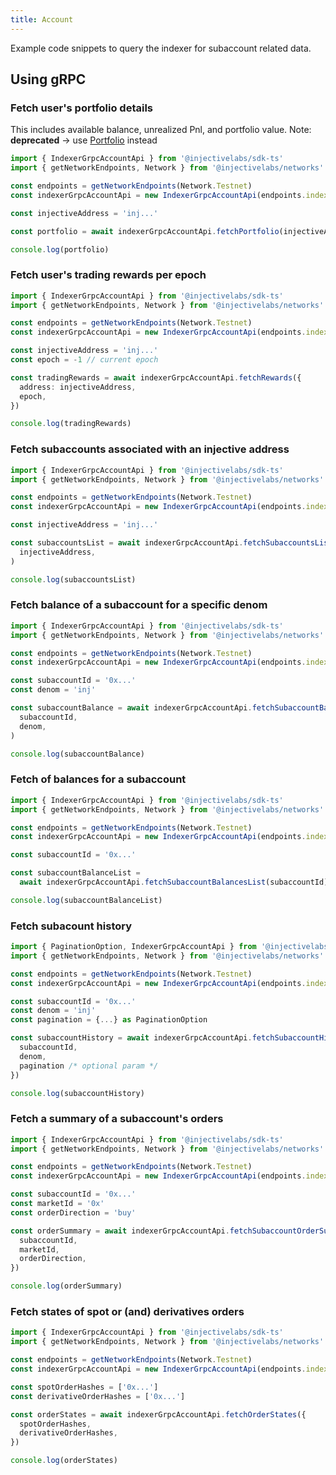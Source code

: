 ```yaml
---
title: Account
---
```


Example code snippets to query the indexer for subaccount related data.

## Using gRPC

### Fetch user's portfolio details

This includes available balance, unrealized Pnl, and portfolio value. Note: **deprecated** → use [Portfolio](../query-indexer/portfolio.md#using-grpc) instead

```ts
import { IndexerGrpcAccountApi } from '@injectivelabs/sdk-ts'
import { getNetworkEndpoints, Network } from '@injectivelabs/networks'

const endpoints = getNetworkEndpoints(Network.Testnet)
const indexerGrpcAccountApi = new IndexerGrpcAccountApi(endpoints.indexer)

const injectiveAddress = 'inj...'

const portfolio = await indexerGrpcAccountApi.fetchPortfolio(injectiveAddress)

console.log(portfolio)
```

### Fetch user's trading rewards per epoch

```ts
import { IndexerGrpcAccountApi } from '@injectivelabs/sdk-ts'
import { getNetworkEndpoints, Network } from '@injectivelabs/networks'

const endpoints = getNetworkEndpoints(Network.Testnet)
const indexerGrpcAccountApi = new IndexerGrpcAccountApi(endpoints.indexer)

const injectiveAddress = 'inj...'
const epoch = -1 // current epoch

const tradingRewards = await indexerGrpcAccountApi.fetchRewards({
  address: injectiveAddress,
  epoch,
})

console.log(tradingRewards)
```

### Fetch subaccounts associated with an injective address

```ts
import { IndexerGrpcAccountApi } from '@injectivelabs/sdk-ts'
import { getNetworkEndpoints, Network } from '@injectivelabs/networks'

const endpoints = getNetworkEndpoints(Network.Testnet)
const indexerGrpcAccountApi = new IndexerGrpcAccountApi(endpoints.indexer)

const injectiveAddress = 'inj...'

const subaccountsList = await indexerGrpcAccountApi.fetchSubaccountsList(
  injectiveAddress,
)

console.log(subaccountsList)
```

### Fetch balance of a subaccount for a specific denom

```ts
import { IndexerGrpcAccountApi } from '@injectivelabs/sdk-ts'
import { getNetworkEndpoints, Network } from '@injectivelabs/networks'

const endpoints = getNetworkEndpoints(Network.Testnet)
const indexerGrpcAccountApi = new IndexerGrpcAccountApi(endpoints.indexer)

const subaccountId = '0x...'
const denom = 'inj'

const subaccountBalance = await indexerGrpcAccountApi.fetchSubaccountBalance(
  subaccountId,
  denom,
)

console.log(subaccountBalance)
```

### Fetch of balances for a subaccount

```ts
import { IndexerGrpcAccountApi } from '@injectivelabs/sdk-ts'
import { getNetworkEndpoints, Network } from '@injectivelabs/networks'

const endpoints = getNetworkEndpoints(Network.Testnet)
const indexerGrpcAccountApi = new IndexerGrpcAccountApi(endpoints.indexer)

const subaccountId = '0x...'

const subaccountBalanceList =
  await indexerGrpcAccountApi.fetchSubaccountBalancesList(subaccountId)

console.log(subaccountBalanceList)
```

### Fetch subacount history

```ts
import { PaginationOption, IndexerGrpcAccountApi } from '@injectivelabs/sdk-ts'
import { getNetworkEndpoints, Network } from '@injectivelabs/networks'

const endpoints = getNetworkEndpoints(Network.Testnet)
const indexerGrpcAccountApi = new IndexerGrpcAccountApi(endpoints.indexer)

const subaccountId = '0x...'
const denom = 'inj'
const pagination = {...} as PaginationOption

const subaccountHistory = await indexerGrpcAccountApi.fetchSubaccountHistory({
  subaccountId,
  denom,
  pagination /* optional param */
})

console.log(subaccountHistory)
```

### Fetch a summary of a subaccount's orders

```ts
import { IndexerGrpcAccountApi } from '@injectivelabs/sdk-ts'
import { getNetworkEndpoints, Network } from '@injectivelabs/networks'

const endpoints = getNetworkEndpoints(Network.Testnet)
const indexerGrpcAccountApi = new IndexerGrpcAccountApi(endpoints.indexer)

const subaccountId = '0x...'
const marketId = '0x'
const orderDirection = 'buy'

const orderSummary = await indexerGrpcAccountApi.fetchSubaccountOrderSummary({
  subaccountId,
  marketId,
  orderDirection,
})

console.log(orderSummary)
```

### Fetch states of spot or (and) derivatives orders

```ts
import { IndexerGrpcAccountApi } from '@injectivelabs/sdk-ts'
import { getNetworkEndpoints, Network } from '@injectivelabs/networks'

const endpoints = getNetworkEndpoints(Network.Testnet)
const indexerGrpcAccountApi = new IndexerGrpcAccountApi(endpoints.indexer)

const spotOrderHashes = ['0x...']
const derivativeOrderHashes = ['0x...']

const orderStates = await indexerGrpcAccountApi.fetchOrderStates({
  spotOrderHashes,
  derivativeOrderHashes,
})

console.log(orderStates)
```
